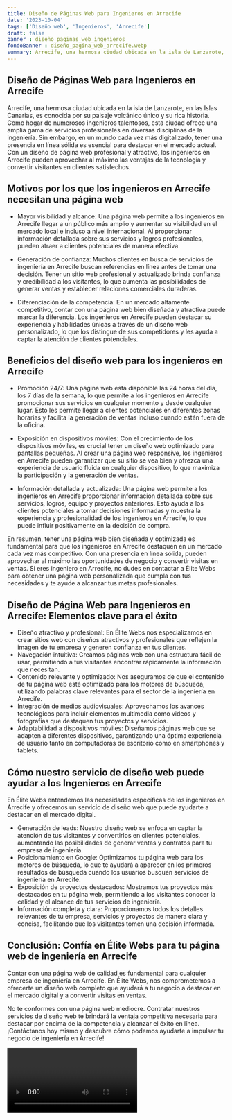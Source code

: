 ```yaml
---
title: Diseño de Páginas Web para Ingenieros en Arrecife
date: '2023-10-04'
tags: ['Diseño web', 'Ingenieros', 'Arrecife']
draft: false
banner : diseño_paginas_web_ingenieros
fondoBanner : diseño_pagina_web_arrecife.webp
summary: Arrecife, una hermosa ciudad ubicada en la isla de Lanzarote, en las Islas Canarias, es conocida por su paisaje volcánico único y su rica historia. Como hogar de numerosos ingenieros talentosos, esta ciudad ofrece una amplia gama de servicios profesionales en diversas disciplinas de la ingeniería. Sin embargo, en un mundo cada vez más digitalizado, tener una presencia en línea sólida es esencial para destacar en el mercado actual. Con un diseño de página web profesional y atractivo, los ingenieros en Arrecife pueden aprovechar al máximo las ventajas de la tecnología y convertir visitantes en clientes satisfechos.
---
```


## Diseño de Páginas Web para Ingenieros en Arrecife

Arrecife, una hermosa ciudad ubicada en la isla de Lanzarote, en las Islas Canarias, es conocida por su paisaje volcánico único y su rica historia. Como hogar de numerosos ingenieros talentosos, esta ciudad ofrece una amplia gama de servicios profesionales en diversas disciplinas de la ingeniería. Sin embargo, en un mundo cada vez más digitalizado, tener una presencia en línea sólida es esencial para destacar en el mercado actual. Con un diseño de página web profesional y atractivo, los ingenieros en Arrecife pueden aprovechar al máximo las ventajas de la tecnología y convertir visitantes en clientes satisfechos.

## Motivos por los que los ingenieros en Arrecife necesitan una página web

- Mayor visibilidad y alcance: Una página web permite a los ingenieros en Arrecife llegar a un público más amplio y aumentar su visibilidad en el mercado local e incluso a nivel internacional. Al proporcionar información detallada sobre sus servicios y logros profesionales, pueden atraer a clientes potenciales de manera efectiva.

- Generación de confianza: Muchos clientes en busca de servicios de ingeniería en Arrecife buscan referencias en línea antes de tomar una decisión. Tener un sitio web profesional y actualizado brinda confianza y credibilidad a los visitantes, lo que aumenta las posibilidades de generar ventas y establecer relaciones comerciales duraderas.

- Diferenciación de la competencia: En un mercado altamente competitivo, contar con una página web bien diseñada y atractiva puede marcar la diferencia. Los ingenieros en Arrecife pueden destacar su experiencia y habilidades únicas a través de un diseño web personalizado, lo que los distingue de sus competidores y les ayuda a captar la atención de clientes potenciales.

## Beneficios del diseño web para los ingenieros en Arrecife

- Promoción 24/7: Una página web está disponible las 24 horas del día, los 7 días de la semana, lo que permite a los ingenieros en Arrecife promocionar sus servicios en cualquier momento y desde cualquier lugar. Esto les permite llegar a clientes potenciales en diferentes zonas horarias y facilita la generación de ventas incluso cuando están fuera de la oficina.

- Exposición en dispositivos móviles: Con el crecimiento de los dispositivos móviles, es crucial tener un diseño web optimizado para pantallas pequeñas. Al crear una página web responsive, los ingenieros en Arrecife pueden garantizar que su sitio se vea bien y ofrezca una experiencia de usuario fluida en cualquier dispositivo, lo que maximiza la participación y la generación de ventas.

- Información detallada y actualizada: Una página web permite a los ingenieros en Arrecife proporcionar información detallada sobre sus servicios, logros, equipo y proyectos anteriores. Esto ayuda a los clientes potenciales a tomar decisiones informadas y muestra la experiencia y profesionalidad de los ingenieros en Arrecife, lo que puede influir positivamente en la decisión de compra.

En resumen, tener una página web bien diseñada y optimizada es fundamental para que los ingenieros en Arrecife destaquen en un mercado cada vez más competitivo. Con una presencia en línea sólida, pueden aprovechar al máximo las oportunidades de negocio y convertir visitas en ventas. Si eres ingeniero en Arrecife, no dudes en contactar a Élite Webs para obtener una página web personalizada que cumpla con tus necesidades y te ayude a alcanzar tus metas profesionales.

<GifSeo />

<Cta />

## Diseño de Página Web para Ingenieros en Arrecife: Elementos clave para el éxito

- Diseño atractivo y profesional: En Élite Webs nos especializamos en crear sitios web con diseños atractivos y profesionales que reflejen la imagen de tu empresa y generen confianza en tus clientes.
- Navegación intuitiva: Creamos páginas web con una estructura fácil de usar, permitiendo a tus visitantes encontrar rápidamente la información que necesitan.
- Contenido relevante y optimizado: Nos aseguramos de que el contenido de tu página web esté optimizado para los motores de búsqueda, utilizando palabras clave relevantes para el sector de la ingeniería en Arrecife.
- Integración de medios audiovisuales: Aprovechamos los avances tecnológicos para incluir elementos multimedia como videos y fotografías que destaquen tus proyectos y servicios.
- Adaptabilidad a dispositivos móviles: Diseñamos páginas web que se adapten a diferentes dispositivos, garantizando una óptima experiencia de usuario tanto en computadoras de escritorio como en smartphones y tablets.

## Cómo nuestro servicio de diseño web puede ayudar a los Ingenieros en Arrecife

En Élite Webs entendemos las necesidades específicas de los ingenieros en Arrecife y ofrecemos un servicio de diseño web que puede ayudarte a destacar en el mercado digital.

- Generación de leads: Nuestro diseño web se enfoca en captar la atención de tus visitantes y convertirlos en clientes potenciales, aumentando las posibilidades de generar ventas y contratos para tu empresa de ingeniería.
- Posicionamiento en Google: Optimizamos tu página web para los motores de búsqueda, lo que te ayudará a aparecer en los primeros resultados de búsqueda cuando los usuarios busquen servicios de ingeniería en Arrecife.
- Exposición de proyectos destacados: Mostramos tus proyectos más destacados en tu página web, permitiendo a los visitantes conocer la calidad y el alcance de tus servicios de ingeniería.
- Información completa y clara: Proporcionamos todos los detalles relevantes de tu empresa, servicios y proyectos de manera clara y concisa, facilitando que los visitantes tomen una decisión informada.

## Conclusión: Confía en Élite Webs para tu página web de ingeniería en Arrecife

Contar con una página web de calidad es fundamental para cualquier empresa de ingeniería en Arrecife. En Élite Webs, nos comprometemos a ofrecerte un diseño web completo que ayudará a tu negocio a destacar en el mercado digital y a convertir visitas en ventas.

No te conformes con una página web mediocre. Contratar nuestros servicios de diseño web te brindará la ventaja competitiva necesaria para destacar por encima de la competencia y alcanzar el éxito en línea. ¡Contáctanos hoy mismo y descubre cómo podemos ayudarte a impulsar tu negocio de ingeniería en Arrecife!

<Video />

<CtaBot job='Ingenieros' city='Arrecife'/>

<Gmaps query='Arrecife+españa+maps' />